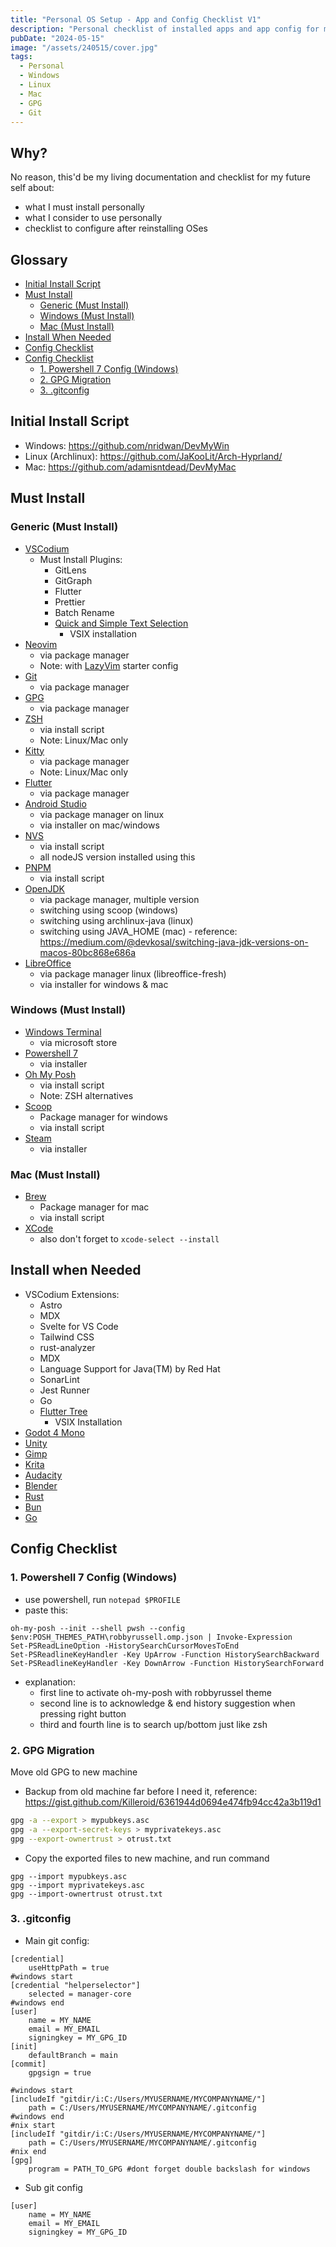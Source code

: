 ```yaml
---
title: "Personal OS Setup - App and Config Checklist V1"
description: "Personal checklist of installed apps and app config for my machines"
pubDate: "2024-05-15"
image: "/assets/240515/cover.jpg"
tags:
  - Personal
  - Windows
  - Linux
  - Mac
  - GPG
  - Git
---
```


## Why?
No reason, this'd be my living documentation and checklist for my future self about: 
- what I must install personally
- what I consider to use personally
- checklist to configure after reinstalling OSes

## Glossary
- [Initial Install Script](#initial-install-script)
- [Must Install](#must-install)
  - [Generic (Must Install)](#generic-must-install)
  - [Windows (Must Install)](#windows-must-install)
  - [Mac (Must Install)](#mac-must-install)
- [Install When Needed](#install-when-needed)
- [Config Checklist](#config-checklist)
- [Config Checklist](#config-checklist)
  - [1. Powershell 7 Config (Windows)](#1-powershell-7-config-windows)
  - [2. GPG Migration](#2-gpg-migration)
  - [3. .gitconfig](#3-gitconfig)

## Initial Install Script
- Windows: https://github.com/nridwan/DevMyWin
- Linux (Archlinux): https://github.com/JaKooLit/Arch-Hyprland/
- Mac: https://github.com/adamisntdead/DevMyMac

## Must Install

### Generic (Must Install)
- [VSCodium](https://vscodium.com/)
  - Must Install Plugins:
    - GitLens
    - GitGraph
    - Flutter
    - Prettier
    - Batch Rename
    - [Quick and Simple Text Selection](https://marketplace.visualstudio.com/items?itemName=dbankier.vscode-quick-select) 
      - VSIX installation
- [Neovim](https://neovim.io/)
  - via package manager
  - Note: with [LazyVim](https://www.lazyvim.org/) starter config
- [Git](https://git-scm.com/)
  - via package manager
- [GPG](https://www.gnupg.org/)
  - via package manager
- [ZSH](https://ohmyz.sh/) 
  - via install script
  - Note: Linux/Mac only
- [Kitty](https://sw.kovidgoyal.net/kitty/)
  - via package manager
  - Note: Linux/Mac only
- [Flutter](https://flutter.dev/)
  - via package manager
- [Android Studio](https://developer.android.com/studio)
  - via package manager on linux
  - via installer on mac/windows
- [NVS](https://github.com/jasongin/nvs)
  - via install script
  - all nodeJS version installed using this
- [PNPM](https://pnpm.io)
  - via install script
- [OpenJDK](https://openjdk.org/)
  - via package manager, multiple version
  - switching using scoop (windows)
  - switching using archlinux-java (linux)
  - switching using JAVA_HOME (mac) - reference: https://medium.com/@devkosal/switching-java-jdk-versions-on-macos-80bc868e686a
- [LibreOffice](https://www.libreoffice.org/discover/libreoffice/)
  - via package manager linux (libreoffice-fresh)
  - via installer for windows & mac

### Windows (Must Install)
- [Windows Terminal](https://apps.microsoft.com/detail/9n0dx20hk701)
  - via microsoft store
- [Powershell 7](https://github.com/PowerShell/PowerShell/releases)
  - via installer
- [Oh My Posh](https://ohmyposh.dev/)
  - via install script
  - Note: ZSH alternatives
- [Scoop](https://scoop.sh/)
  - Package manager for windows
  - via install script
- [Steam](https://store.steampowered.com/)
  - via installer

### Mac (Must Install)
- [Brew](https://brew.sh/)
  - Package manager for mac
  - via install script
- [XCode](https://apps.apple.com/us/app/xcode/id497799835?mt=12)
  - also don't forget to `xcode-select --install`

## Install when Needed
- VSCodium Extensions:
  - Astro
  - MDX
  - Svelte for VS Code
  - Tailwind CSS
  - rust-analyzer
  - MDX
  - Language Support for Java(TM) by Red Hat
  - SonarLint
  - Jest Runner
  - Go
  - [Flutter Tree](https://marketplace.visualstudio.com/items?itemName=marcelovelasquez.flutter-tree) 
    - VSIX Installation
- [Godot 4 Mono](https://godotengine.org/)
- [Unity](https://unity.com/)
- [Gimp](https://www.gimp.org/)
- [Krita](https://krita.org/en/)
- [Audacity](https://www.audacityteam.org/)
- [Blender](https://www.blender.org/download/)
- [Rust](https://www.rust-lang.org/)
- [Bun](https://bun.sh/)
- [Go](https://go.dev/)

## Config Checklist

### 1. Powershell 7 Config (Windows)
- use powershell, run `notepad $PROFILE`
- paste this:
```
oh-my-posh --init --shell pwsh --config $env:POSH_THEMES_PATH\robbyrussell.omp.json | Invoke-Expression
Set-PSReadLineOption -HistorySearchCursorMovesToEnd
Set-PSReadlineKeyHandler -Key UpArrow -Function HistorySearchBackward
Set-PSReadlineKeyHandler -Key DownArrow -Function HistorySearchForward
```
- explanation:
  - first line to activate oh-my-posh with robbyrussel theme
  - second line is to acknowledge & end history suggestion when pressing right button
  - third and fourth line is to search up/bottom just like zsh

### 2. GPG Migration
Move old GPG to new machine

- Backup from old machine far before I need it, reference: https://gist.github.com/Killeroid/6361944d0694e474fb94cc42a3b119d1
```bash
gpg -a --export > mypubkeys.asc
gpg -a --export-secret-keys > myprivatekeys.asc
gpg --export-ownertrust > otrust.txt
```

- Copy the exported files to new machine, and run command
```
gpg --import mypubkeys.asc
gpg --import myprivatekeys.asc
gpg --import-ownertrust otrust.txt
```

### 3. .gitconfig
- Main git config:
```.gitconfig
[credential]
	useHttpPath = true
#windows start
[credential "helperselector"]
	selected = manager-core
#windows end
[user]
	name = MY_NAME
	email = MY_EMAIL
	signingkey = MY_GPG_ID
[init]
	defaultBranch = main
[commit]
	gpgsign = true

#windows start
[includeIf "gitdir/i:C:/Users/MYUSERNAME/MYCOMPANYNAME/"]
	path = C:/Users/MYUSERNAME/MYCOMPANYNAME/.gitconfig
#windows end
#nix start
[includeIf "gitdir/i:C:/Users/MYUSERNAME/MYCOMPANYNAME/"]
	path = C:/Users/MYUSERNAME/MYCOMPANYNAME/.gitconfig
#nix end
[gpg]
	program = PATH_TO_GPG #dont forget double backslash for windows
```

- Sub git config
```.gitconfig
[user]
	name = MY_NAME
	email = MY_EMAIL
	signingkey = MY_GPG_ID
```
